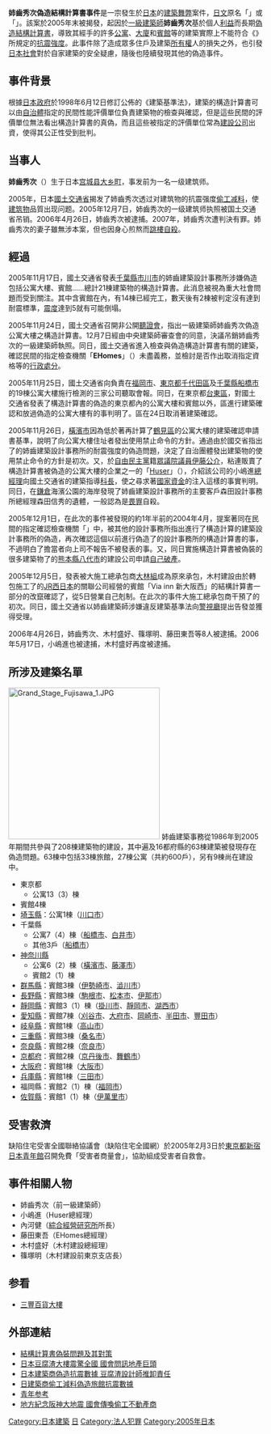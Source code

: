 '''姉齒秀次偽造結構計算書事件'''是一宗發生於[[日本|日本]]的[[建築|建築]][[舞弊|舞弊]]案件，[[日文|日文]]原名「{{lang|ja|構造計算書偽造問題}}」或「{{lang|ja|耐震偽装問題}}」。該案於2005年末被揭發，起因於[[建築師|一級建築師]]'''姉齒秀次'''基於個人[[利益|利益]]而長期[[偽造|偽造]][[結構計算書|結構計算書]]，導致其經手的許多[[公寓|公寓]]、[[大廈|大廈]]和[[賓館|賓館]]等的建築實際上不能符合《{{tsl|ja|建築基準法|建築基準法}}》所規定的[[抗震強度|抗震強度]]。此事件除了造成眾多住戶及建築[[所有權|所有權]]人的損失之外，也引發[[日本社會|日本社會]]對於自家建築的安全疑慮，隨後也陸續發現其他的偽造事件。

==事件背景==
根據[[日本政府|日本政府]]於1998年6月12日修訂公佈的《建築基準法》，建築的構造計算書可以由[[自治體|自治體]]指定的民間性能評價單位負責建築物的檢查與確認，但是這些民間的評價單位無法看出構造計算書的真偽，而且這些被指定的評價單位常為[[建設公司|建設公司]]出資，使得其公正性受到批判。

==当事人==
{{Japanese|japanese=姉歯 秀次|kana=あねは ひでつぐ|romaji=Aneha Hidetsugu}}

'''姉齒秀次'''（{{bd|1957年|6月10日|catIdx=Aneha, Hidetsugu}}）生于日本[[宫城县|宫城县]][[大乡町|大乡町]]，事发前为一名一级建筑师。

2005年，日本[[國土交通省|國土交通省]]揭发了姉齒秀次透过对建筑物的抗震强度[[偷工减料|偷工减料]]，使[[建筑物|建筑物]]品質出现问题。2005年12月7日，姉齒秀次的一级建筑师执照被国土交通省吊销。2006年4月26日，姉齒秀次被逮捕。2007年，姉齒秀次遭判決有罪。姉齒秀次的妻子雖無涉本案，但也因身心煎熬而[[跳樓|跳樓]][[自殺|自殺]]。

==經過==
2005年11月17日，國土交通省發表[[千葉縣|千葉縣]][[市川市|市川市]]的姉齒建築設計事務所涉嫌偽造包括公寓大樓、賓館……總計21棟建築物的構造計算書。此消息被視為重大社會問題而受到關注。其中含賓館在內，有14棟已經完工，數天後有2棟被判定沒有達到耐震標準，[[震度|震度]]達到5就有可能倒塌。

2005年11月24日，國土交通省召開非公開[[聽證會|聽證會]]，指出一級建築師姉齒秀次偽造公寓大樓之構造計算書。12月7日經由中央建築師審查會的同意，決議吊銷姉齒秀次的一級建築師執照。同日，國土交通省進入檢查與偽造構造計算書有關的建築，確認民間的指定檢查機關「'''EHomes'''」（{{lang|ja|{{tsl|ja|イーホームズ|}}}}）未盡義務，並檢討是否作出取消指定資格等的[[行政處分|行政處分]]。

2005年11月25日，國土交通省向負責在[[福岡市|福岡市]]、[[東京都|東京都]][[千代田區|千代田區]]及[[千葉縣|千葉縣]][[船橋市|船橋市]]的19棟公寓大樓施行檢測的三家公司聽取會報。同日，在東京都[[台東區|台東區]]，對國土交通省發表了構造計算書的偽造的東京都內的公寓大樓和賓館以外，區進行建築確認和放過偽造的公寓大樓有的事判明了。區在24日取消著建築確認。

2005年11月26日，[[橫濱市|橫濱市]]因為低於著再計算了[[鶴見區|鶴見區]]的公寓大樓的建築確認申請書基準，說明了向公寓大樓住址者發出使用禁止命令的方針。通過由於國交省指出了的姉齒建築設計事務所的耐震強度的偽造問題，決定了自治團體發出建築物的使用禁止命令的方針是初次。又，於[[自由民主黨_(日本)|自由民主黨]]籍[[日本眾議院|眾議院]][[議員|議員]][[伊藤公介|伊藤公介]]，粘連販賣了構造計算書被偽造的公寓大樓的企業之一的「[[Huser|Huser]]」（{{lang|ja|{{tsl|ja|ヒューザー|}}}}），介紹該公司的小嶋進[[總經理|總經理]]向國土交通省的建築指導[[科長|科長]]，使之尋求著[[國家資金|國家資金]]的注入這樣的事實判明。同日，在[[鎌倉市|鎌倉]]海濱公園的海岸發現了姉齒建築設計事務所的主要客戶森田設計事務所總經理森田信秀的遺體，一般認為是[[畏罪|畏罪]]自殺。

2005年12月1日，在此次的事件被發現的約1年半前的2004年4月，提案著同在民間的指定確認檢查機關「'''{{tsl|ja|日本ERI|日本ERI}}'''」中，被其他的設計事務所指出進行了構造計算的建築設計事務所的偽造，再次確認這個以前進行偽造了的設計事務所的構造計算書的事，不過明白了擔當者向上司不報告不被發表的事。又，同日實施構造計算書被偽裝的很多建築物了的[[熊本縣|熊本縣]][[八代市|八代市]]的建設公司{{tsl|ja|木村建設|木村建設}}申請[[自己破產|自己破產]]。

2005年12月5日，發表被大施工總承包商[[大林組|大林組]]成為原來承包，木村建設由於轉包施工了的[[西日本旅客鐵道|JR西日本]]的關聯公司經營的賓館「Via inn 新大阪西」的結構計算書一部分的改竄確認了，從5日營業自己剋制。在此次的事件大施工總承包商干預了的初次。同日，國土交通省以姉齒建築師涉嫌違反建築基準法向[[警視廳|警視廳]]提出告發並獲得受理。

2006年4月26日，姉齒秀次、木村盛好、篠塚明、藤田東吾等8人被逮捕。2006年5月17日，小嶋進也被逮捕，木村盛好再度被逮捕。

==所涉及建築名單==
[[File:Grand_Stage_Fujisawa_1.JPG|300px]]
姉齒建築事務從1986年到2005年期間共參與了208棟建築物的建設，其中遍及16都府縣的63棟建築被發現存在偽造問題。63棟中包括33棟旅館，27棟公寓（共約600戶），另有9棟尚在建設中。

*東京都
**公寓13（3）棟 
*賓館4棟 
*[[埼玉縣|埼玉縣]]：公寓1棟（[[川口市|川口市]]） 
*千葉縣
**公寓7（4）棟（[[船橋市|船橋市]]、[[白井市|白井市]]） 
**其他3戶（[[船橋市|船橋市]]） 
*[[神奈川縣|神奈川縣]]
**公寓6（2）棟（[[橫濱市|橫濱市]]、[[藤澤市|藤澤市]]） 
**賓館2（1）棟 
*[[群馬縣|群馬縣]]：賓館3棟（[[伊勢崎市|伊勢崎市]]、[[澁川市|澁川市]]） 
*[[長野縣|長野縣]]：賓館3棟（[[駒根市|駒根市]]、[[松本市|松本市]]、[[伊那市|伊那市]]） 
*[[靜岡縣|靜岡縣]]：賓館3（1）棟（[[掛川市|掛川市]]、[[靜岡市|靜岡市]]、[[湖西市|湖西市]]） 
*[[愛知縣|愛知縣]]：賓館7棟（[[刈谷市|刈谷市]]、[[大府市|大府市]]、[[岡崎市|岡崎市]]、[[半田市|半田市]]、[[豐田市|豐田市]]） 
*[[岐阜縣|岐阜縣]]：賓館1棟（[[高山市|高山市]]） 
*[[三重縣|三重縣]]：賓館3棟（[[桑名市|桑名市]]） 
*[[奈良縣|奈良縣]]：賓館2棟（[[奈良市|奈良市]]） 
*[[京都府|京都府]]：賓館2棟（[[京丹後市|京丹後市]]、[[舞鶴市|舞鶴市]]） 
*[[大阪府|大阪府]]：賓館1棟（[[大阪市|大阪市]]） 
*[[兵庫縣|兵庫縣]]：賓館1棟（[[三田市|三田市]]） 
*福岡縣：賓館2（1）棟（[[福岡市|福岡市]]） 
*[[佐賀縣|佐賀縣]]：賓館1（1）棟（[[伊萬里市|伊萬里市]]）

==受害救濟==
缺陷住宅受害全國聯絡協議會（缺陷住宅全國網）於2005年2月3日於[[東京都|東京都]][[新宿|新宿]][[日本青年館|日本青年館]]召開免費「受害者商量會」，協助組成受害者自救會。

==事件相關人物==
*姉齒秀次（前一級建築師）
*小嶋進（Huser總經理）
*內河健（[[綜合經營研究所|綜合經營研究所]]所長）
*藤田東吾（EHomes總經理）
*木村盛好（木村建設總經理）
*篠塚明（木村建設前東京支店長）

==参看==
* [[三豐百貨大樓|三豐百貨大樓]]

==外部連結==
*[https://web.archive.org/web/20060118042340/http://www.mlit.go.jp/kozogiso/index.html 結構計算書偽裝問題及其對策]{{ja icon}}
*[http://world.people.com.cn/GB/14549/3901593.html 日本豆腐渣大樓震驚全國 國會問訊地產巨頭]{{Wayback|url=http://world.people.com.cn/GB/14549/3901593.html |date=20060115123505 }}
*[https://web.archive.org/web/20070928045902/http://www.hinews.cn/pages_xw.php?xuh=82612 日本建築商偽造抗震數據 豆腐渣設計師推卸責任]
*[http://info.hotel.hc360.com/2006/01/04110355544.shtml 日建築商偷工減料偽造旅館抗震數據]{{Wayback|url=http://info.hotel.hc360.com/2006/01/04110355544.shtml |date=20060920062000 }}
*[https://web.archive.org/web/20070319114352/http://qnck.cyol.com/gb/qnck/2005-12/28/content_112363.htm 青年参考]
*[http://www2.chinesenewsnet.com/gb/MainNews/Topics/cna_2006_01_17_06_01_19_973.html 地方紀念阪神大地震 國會傳喚偷工不動產商]

{{DEFAULTSORT:Aneha姊齒秀次偽造結構計算書事件}}
[[Category:日本建築|Category:日本建築]]
[[Category:日本丑闻|日]]
[[Category:法人犯罪|Category:法人犯罪]]
[[Category:2005年日本|Category:2005年日本]]